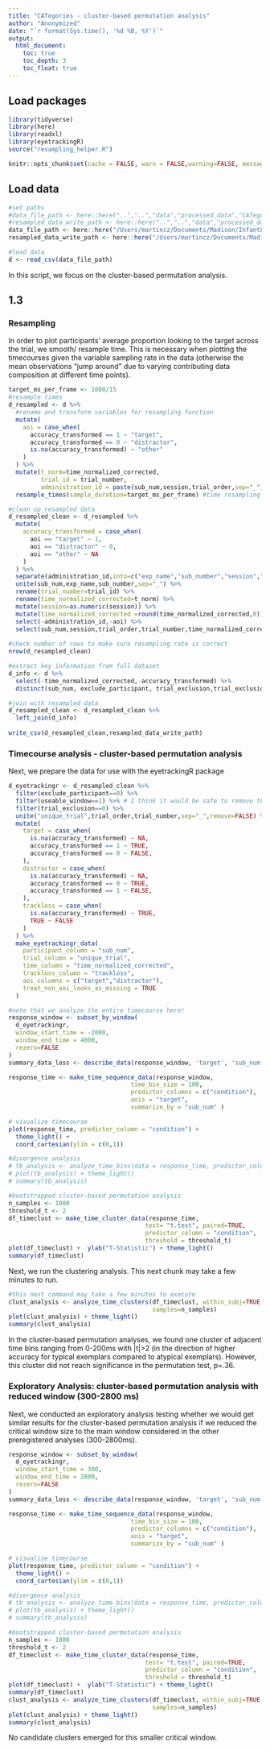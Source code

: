```yaml
---
title: "CATegories - cluster-based permutation analysis"
author: "Anonymized"
date: "`r format(Sys.time(), '%d %B, %Y')`"
output:
  html_document:
    toc: true
    toc_depth: 3
    toc_float: true
---
```


## Load packages

```r

library(tidyverse)
library(here)
library(readxl)
library(eyetrackingR)
source("resampling_helper.R")

knitr::opts_chunk$set(cache = FALSE, warn = FALSE,warning=FALSE, message = FALSE)
```

## Load data

```r
#set paths
#data_file_path <- here::here("..","..","data","processed_data","CATegories_exp2_processed_data_with_exclusion_info.csv")
#resampled_data_write_path <- here::here("..","..","data","processed_data","CATegories_exp2_processed_data_resampled.csv")
data_file_path <- here::here("/Users/martincz/Documents/Madison/InfantLearningLab/CATegories/lookit_video_coding/exp2/analysis/manuscript","..","..","data","processed_data","CATegories_exp2_processed_data_with_exclusion_info.csv")
resampled_data_write_path <- here::here("/Users/martincz/Documents/Madison/InfantLearningLab/CATegories/lookit_video_coding/exp2/analysis/manuscript","..","..","data","processed_data","CATegories_exp2_processed_data_resampled.csv")

#load data
d <- read_csv(data_file_path) 
```

In this script, we focus on the cluster-based permutation analysis.

## 1.3

### Resampling

In order to plot participants' average proportion looking to the target across the trial, we smooth/ resample time. This is necessary when plotting the timecourses given the variable sampling rate in the data (otherwise the mean observations "jump around" due to varying contributing data composition at different time points).

```r
target_ms_per_frame <- 1000/15
#resample times
d_resampled <- d %>%
  #rename and transform variables for resampling function
  mutate(
    aoi = case_when(
      accuracy_transformed == 1 ~ "target",
      accuracy_transformed == 0 ~ "distractor",
      is.na(accuracy_transformed) ~ "other"
    )
  ) %>%
  mutate(t_norm=time_normalized_corrected,
         trial_id = trial_number,
         administration_id = paste(sub_num,session,trial_order,sep="_")) %>%
  resample_times(sample_duration=target_ms_per_frame) #time resampling is set to 15 Hz
```


```r
#clean up resampled data
d_resampled_clean <- d_resampled %>%
  mutate(
    accuracy_transformed = case_when(
      aoi == "target" ~ 1,
      aoi == "distractor" ~ 0,
      aoi == "other" ~ NA
    )
  ) %>%
  separate(administration_id,into=c("exp_name","sub_number","session","trial_order"),sep="_",remove=F) %>%
  unite(sub_num,exp_name,sub_number,sep="_") %>%
  rename(trial_number=trial_id) %>%
  rename(time_normalized_corrected=t_norm) %>%
  mutate(session=as.numeric(session)) %>%
  mutate(time_normalized_corrected =round(time_normalized_corrected,0)) %>%
  select(-administration_id,-aoi) %>%
  select(sub_num,session,trial_order,trial_number,time_normalized_corrected,accuracy_transformed)
  
#check number of rows to make sure resampling rate is correct
nrow(d_resampled_clean)

#extract key information from full dataset
d_info <- d %>%
  select(-time_normalized_corrected,-accuracy_transformed) %>%
  distinct(sub_num, exclude_participant, trial_exclusion,trial_exclusion_reason,useable_window, age,age_mo, child_gender, condition, session,trial_order,trial_number,target_image,target_typicality_z)

#join with resampled data
d_resampled_clean <- d_resampled_clean %>%
  left_join(d_info)
  
write_csv(d_resampled_clean,resampled_data_write_path)
```

### Timecourse analysis - cluster-based permutation analysis

Next, we prepare the data for use with the eyetrackingR package

```r
d_eyetrackingr <- d_resampled_clean %>%
  filter(exclude_participant==0) %>%
  filter(useable_window==1) %>% # I think it would be safe to remove this
  filter(trial_exclusion==0) %>%
  unite("unique_trial",trial_order,trial_number,sep="_",remove=FALSE) %>%
  mutate(
    target = case_when(
      is.na(accuracy_transformed) ~ NA,
      accuracy_transformed == 1 ~ TRUE,
      accuracy_transformed == 0 ~ FALSE,
    ),
    distractor = case_when(
      is.na(accuracy_transformed) ~ NA,
      accuracy_transformed == 0 ~ TRUE,
      accuracy_transformed == 1 ~ FALSE,
    ),
    trackloss = case_when(
      is.na(accuracy_transformed) ~ TRUE,
      TRUE ~ FALSE
    )
  ) %>%
  make_eyetrackingr_data(
    participant_column = "sub_num",
    trial_column = "unique_trial",
    time_column = "time_normalized_corrected",
    trackloss_column = "trackloss",
    aoi_columns = c("target","distractor"),
    treat_non_aoi_looks_as_missing = TRUE
  )

#note that we analyze the entire timecourse here!
response_window <- subset_by_window(
  d_eyetrackingr,
  window_start_time = -2000,
  window_end_time = 4000,
  rezero=FALSE
)
summary_data_loss <- describe_data(response_window, 'target', 'sub_num')

response_time <- make_time_sequence_data(response_window,
                                  time_bin_size = 100, 
                                  predictor_columns = c("condition"),
                                  aois = "target",
                                  summarize_by = "sub_num" )

# visualize timecourse
plot(response_time, predictor_column = "condition") + 
  theme_light() +
  coord_cartesian(ylim = c(0,1))

#divergence analysis
# tb_analysis <- analyze_time_bins(data = response_time, predictor_column = "condition", test= 'boot_splines', within_subj = TRUE, bs_samples = 1000, alpha = .05/num_time_bins)
# plot(tb_analysis) + theme_light()
# summary(tb_analysis)

#bootstrapped cluster-based permutation analysis
n_samples <- 1000
threshold_t <- 2
df_timeclust <- make_time_cluster_data(response_time, 
                                      test= "t.test", paired=TRUE,
                                      predictor_column = "condition", 
                                      threshold = threshold_t) 
plot(df_timeclust) +  ylab("T-Statistic") + theme_light()
summary(df_timeclust)
```

Next, we run the clustering analysis. This next chunk may take a few minutes to run.

```r
#this next command may take a few minutes to execute
clust_analysis <- analyze_time_clusters(df_timeclust, within_subj=TRUE, paired=TRUE,
                                        samples=n_samples)
plot(clust_analysis) + theme_light()
summary(clust_analysis)
```

<!-- Test Type:	 t.test  -->
<!-- Predictor:	 condition  -->
<!-- Formula:	 Prop ~ condition  -->
<!-- Null Distribution   ======  -->
<!--  Mean:		 -0.4905  -->
<!--  2.5%:		 -17.8957  -->
<!-- 97.5%:		 15.5683  -->
<!-- Summary of Clusters ====== -->
<!--   Cluster Direction SumStatistic StartTime EndTime Probability -->
<!-- 1       1  Negative    -4.665038         0     200       0.379 -->

In the cluster-based permutation analyses, we found one cluster of adjacent time bins ranging from 0-200ms with |t|>2 (in the direction of higher accuracy for typical exemplars compared to atypical exemplars). However, this cluster did not reach significance in the permutation test, p=.36.

### Exploratory Analysis: cluster-based permutation analysis with reduced window (300-2800 ms)

Next, we conducted an exploratory analysis testing whether we would get similar results for the cluster-based permutation analysis if we reduced the critical window size to the main window considered in the other preregistered analyses (300-2800ms).

```r
response_window <- subset_by_window(
  d_eyetrackingr,
  window_start_time = 300,
  window_end_time = 2800,
  rezero=FALSE
)
summary_data_loss <- describe_data(response_window, 'target', 'sub_num')

response_time <- make_time_sequence_data(response_window,
                                  time_bin_size = 100, 
                                  predictor_columns = c("condition"),
                                  aois = "target",
                                  summarize_by = "sub_num" )

# visualize timecourse
plot(response_time, predictor_column = "condition") + 
  theme_light() +
  coord_cartesian(ylim = c(0,1))

#divergence analysis
# tb_analysis <- analyze_time_bins(data = response_time, predictor_column = "condition", test= 'boot_splines', within_subj = TRUE, bs_samples = 1000, alpha = .05/num_time_bins)
# plot(tb_analysis) + theme_light()
# summary(tb_analysis)

#bootstrapped cluster-based permutation analysis
n_samples <- 1000
threshold_t <- 2
df_timeclust <- make_time_cluster_data(response_time, 
                                      test= "t.test", paired=TRUE,
                                      predictor_column = "condition", 
                                      threshold = threshold_t) 
plot(df_timeclust) +  ylab("T-Statistic") + theme_light()
summary(df_timeclust)
clust_analysis <- analyze_time_clusters(df_timeclust, within_subj=TRUE, paired=TRUE,
                                        samples=n_samples)
plot(clust_analysis) + theme_light()
summary(clust_analysis)
```

No candidate clusters emerged for this smaller critical window.
